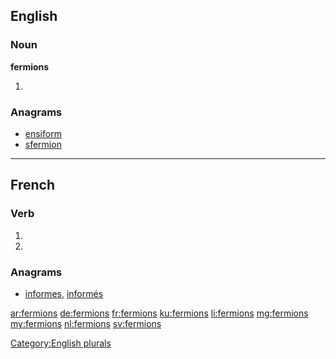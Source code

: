 {{also|fermións}}
==English==

===Noun===
'''fermions'''

# {{plural of|fermion}}

===Anagrams===
* [[ensiform#English|ensiform]]
* [[sfermion#English|sfermion]]

[[Category:English plurals]]

----

==French==

===Verb===
{{fr-verb-form}}

# {{conjugation of|fermer||1|p|imperf|ind|lang=fr}}
# {{conjugation of|fermer||1|p|pres|sub|lang=fr}}

===Anagrams===
* [[informes#French|informes]], [[informés#French|informés]]

[[ar:fermions]]
[[de:fermions]]
[[fr:fermions]]
[[ku:fermions]]
[[li:fermions]]
[[mg:fermions]]
[[my:fermions]]
[[nl:fermions]]
[[sv:fermions]]